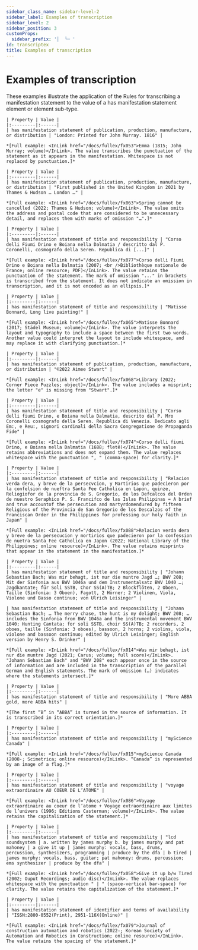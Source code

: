 ```yaml
---
sidebar_class_name: sidebar-level-2
sidebar_label: Examples of transcription
sidebar_level: 2
sidebar_position: 3
customProps:
  sidebar_prefix: '│  └─ '
id: transcriptex
title: Examples of transcription
---
```

# Examples of transcription

<div className="guid">
These examples illustrate the application of the <InLink href="/docs/statements/transcription">Rules for transcribing a manifestation statement</InLink> to the value of a <InLink href="/docs/statements/1025">has manifestation statement</InLink> element or element sub-type.
</div>

<div className="guid">

    | Property | Value |
    |:---------|:------|
    | has manifestation statement of publication, production, manufacture, or distribution | "London: Printed for John Murray. 1816" |
    
    *[Full example: <InLink href="/docs/fullex/fx053">Emma (1815; John Murray; volume)</InLink>. The value transcribes the punctuation of the statement as it appears in the manifestation. Whitespace is not replaced by punctuation.]*
</div>

<div className="guid">
  
    | Property | Value |
    |:---------|:------|
    | has manifestation statement of publication, production, manufacture, or distribution | "First published in the United Kingdom in 2021 by Thames & Hudson … London …" |
    
    *[Full example: <InLink href="/docs/fullex/fx063">Spring cannot be cancelled (2022; Thames & Hudson; volume)</InLink>. The value omits the address and postal code that are considered to be unnecessary detail, and replaces them with marks of omission "…".]*

</div>

<div className="guid">

    | Property | Value |
    |:---------|:------|
    | has manifestation statement of title and responsibility | "Corso delli Fiumi Drino e Boiana nella Dalmatia / descritto dal P. Coronelli, cosmografo della Seren. Republica di [...]" |
    
    *[Full example: <InLink href="/docs/fullex/fx077">Corso delli Fiumi Drino e Boiana nella Dalmatia (2007; <br />Bibliothèque nationale de France; online resource; PDF)</InLink>. The value retains the punctuation of the statement. The mark of omission "..." in brackets is transcribed from the statement. It does not indicate an omission in transcription, and it is not encoded as an ellipsis.]*

</div>

<div className="guid">
  
    | Property | Value |
    |:---------|:------|
    | has manifestation statement of title and responsibility | "Matisse Bonnard, Long live painting!" |
    
    *[Full example: <InLink href="/docs/fullex/fx065">Matisse Bonnard (2017; Städel Museum; volume)</InLink>. The value interprets the layout and typography to include a space between the first two words. Another value could interpret the layout to include whitespace, and may replace it with clarifying punctuation.]*

</div>

<div className="guid">
  
    | Property | Value |
    |:---------|:------|
    | has manifestation statement of publication, production, manufacture, or distribution | "©2022 Aimee Stwart" |
    
    *[Full example: <InLink href="/docs/fullex/fx068">Library (2022; Corner Piece Puzzles; object)</InLink>. The value includes a misprint; the letter "e" is missing from "Stwart".]*

</div>

<div className="guid">
  
    | Property | Value |
    |:---------|:------|
    | has manifestation statement of title and responsibility | "Corso delli fiumi Drino, e Boiana nella Dalmatia, descrito dal P. Mro Coronelli cosmografo della Seren. Republica di Venezia. Dedicato agli Em:, e Reu:, signori cardinali della Sacra Congregatione de Propaganda Fide" |
    
    *[Full example: <InLink href="/docs/fullex/fx074">Corso delli fiumi Drino, e Boiana nella Dalmatia (1688; fletë)</InLink>. The value retains abbreviations and does not expand them. The value replaces whitespace with the punctuation ", " (comma-space) for clarity.]*

</div>

<div className="guid">
  
    | Property | Value |
    |:---------|:------|
    | has manifestation statement of title and responsibility | "Relacion verda dera, y breve de la persecvcion, y Martirios que padecieron por la confelsion de nueftra Santa Fee Catholica en Lapon, quinze, Reliogiofor de la provincia de S. Gregorio, de los Defcalcos del Orden de nuestro Seraphico P. S. Francifco de las Islas Philipinas = A brief and true accountof the persecution and martyrdomendured by fifteen Religious of the Provincia de San Gregorio de los Descalzos of the Franciscan Order in the Philippines for professing our holy faith in Japan" |
    
    *[Full example: <InLink href="/docs/fullex/fx088">Relacion verda dera y breve de la persecucion y mortirios que padecieron por la confession de nuetra Santa Fee Catholica en Japon (2022; National Library of the Philippines; online resource)</InLink>. The value retains misprints that appear in the statement in the manifestation.]*

</div>

<div className="guid">
  
    | Property | Value |
    |:---------|:------|
    | has manifestation statement of title and responsibility | "Johann Sebastian Bach; Was mir behagt, ist nur die muntre Jagd …; BWV 208; Mit der Sinfonia aus BWV 1046a und dem Instrumentalsatz BWV 1040 …; Jagdkantate; für Soli SSTB, Chor SS(A)TB; 2 Blockflöten, 2 Oboen, Taille (Sinfonia: 3 Oboen), Fagott, 2 Hörner; 2 Violinen, Viola, Violone und Basso continuo; von Ulrich Leisinger" |
    
    | has manifestation statement of title and responsibility | "Johann Sebastian Bach; … The merry chase, the hunt is my delight; BWV 208; … includes the Sinfonia from BWV 1046a and the instrumental movement BWV 1040; Hunting Cantata; for soli SSTB, choir SS(A)TB; 2 recorders, 2 oboes, taille (Sinfonia: 3 oboes), bassoon, 2 horns; 2 violins, viola, violone and bassoon continuo; edited by Ulrich Leisinger; English version by Henry S. Drinker" |
    
    *[Full example: <InLink href="/docs/fullex/fx014">Was mir behagt, ist nur die muntre Jagd (2021; Carus; volume; full score)</InLink>. "Johann Sebastian Bach" and "BWV 208" each appear once in the source of information and are included in the transcription of the parallel German and English statements. The mark of omission (…) indicates where the statements intersect.]*

</div>

<div className="guid">
  
    | Property | Value |
    |:---------|:------|
    | has manifestation statement of title and responsibility | "More ABBA gold, more ABBA hits" |
    
    *[The first “B” in “ABBA” is turned in the source of information. It is transcribed in its correct orientation.]*

</div>

<div className="guid">
  
    | Property | Value |
    |:---------|:------|
    | has manifestation statement of title and responsibility | "myScience Canada" |
    
    *[Full example: <InLink href="/docs/fullex/fx015">myScience Canada (2008-; Scimetrica; online resource)</InLink>. “Canada” is represented by an image of a flag.]*

</div>

<div className="guid">
  
    | Property | Value |
    |:---------|:------|
    | has manifestation statement of title and responsibility | "voyage extraordinaire AU COEUR DE L’ATOME" |
    
    *[Full example: <InLink href="/docs/fullex/fx086">Voyage extraordinaire au coeur de l’atome + Voyage extraordinaire aux limites de l’univers (1996; Editions Casterman; volume)</InLink>. The value retains the capitalization of the statement.]*

</div>

<div className="guid">
  
    | Property | Value |
    |:---------|:------|
    | has manifestation statement of title and responsibility | "lcd soundsystem | a. written by james murphy b. by james murphy and pat mahoney | a give it up | james murphy: vocals, bass, drums, percussion, synthesizers, programming | produce by the dfa | b tired | james murphy: vocals, bass, guitar; pat mahoney: drums, percussion; ems synthesizer | produce by the dfa" |
    
    *[Full example: <InLink href="/docs/fullex/fx058">Give it up b/w Tired (2002; Ouput Recordings; audio disc)</InLink>. The value replaces whitespace with the punctuation " | " (space-vertical bar-space) for clarity. The value retains the capitalization of the statement.]*

</div>

<div className="guid">
  
    | Property | Value |
    |:---------|:------|
    | has manifestation statement of identifier and terms of availability | "ISSN:2800-0552(Print), 2951-116X(Online)" |
    
    *[Full example: <InLink href="/docs/fullex/fx079">Journal of construction automation and robotics (2022-; Korean Society of Automation and Robotics in Construction; online resource)</InLink>. The value retains the spacing of the statement.]*

</div>
